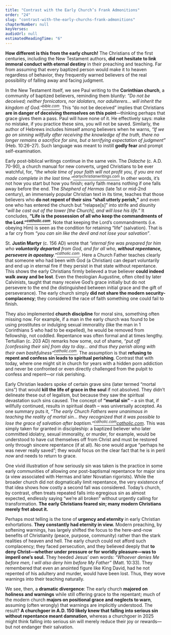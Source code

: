 ```yaml
---
title: "Contrast with the Early Church’s Frank Admonitions"
order: "24"
slug: "contrast-with-the-early-churchs-frank-admonitions"
chapterNumber: null
keyVerses:
audioUrl: null
estimatedReadingTime: "6"
---
```

**How different is this from the early church!** The Christians of the first centuries, including the New Testament authors, **did not hesitate to link immoral conduct with eternal destiny** in their preaching and teaching. Far from assuming that every baptized person would make it to heaven regardless of behavior, they frequently warned believers of the real possibility of falling away and facing judgment.

In the New Testament itself, we see Paul writing to the <b>Corinthian church</b>, a community of baptized believers, reminding them bluntly: <i>“Do not be deceived; neither fornicators, nor idolaters, nor adulterers… will inherit the kingdom of God.”[<sup>bible.com</sup></i>](https://www.bible.com/bible/100/1CO.6.9-10.NASB1995#:~:text=Or%20do%20you%20not%20know,inherit%20the%20kingdom%20of%20God)</i>. This “do not be deceived” implies that Christians <b>are in danger of deceiving themselves on this point</b>—thinking perhaps that grace gives them a pass. Paul will have none of it. He effectively says: make no mistake, if you practice these sins, you will not be saved. Similarly, the author of Hebrews includes himself among believers when he warns, <i>“If we go on sinning willfully after receiving the knowledge of the truth, there no longer remains a sacrifice for sins, but a terrifying expectation of judgment”</i> (Heb. 10:26–27). Such language was meant to instill <b>godly fear</b> and prompt self-examination.

Early post-biblical writings continue in the same vein. The <i>Didache</i> (c. A.D. 70-90), a church manual for new converts, urged Christians to be ever watchful, for, <i>“the whole time of your faith will not profit you, if you are not made complete in the last time.”[<sup>earlychristianwritings.com</sup></i>](https://www.earlychristianwritings.com/text/didache-roberts.html#:~:text=Chapter%2016,do%20signs%20and%20wonders%2C%20and)</i> In other words, it’s not how you start but how you finish; early faith means nothing if one falls away before the end. The <i>Shepherd of Hermas</i> (late 1st or mid-2nd century), an immensely popular Christian text in its time, teaches that those believers who <b>do not repent of their sins “shall utterly perish,”</b> and even one who has entered the church but “relapse[s]” into strife and disunity <i>“will be cast out of the tower [the Church], and will lose his life.”</i> It concludes, <b>“Life is the possession of all who keep the commandments of the Lord.”[<i><sup>catholic.com</sup></i>](https://www.catholic.com/tract/mortal-sin#:~:text=%E2%80%9CAnd%20as%20many%20of%20them,A.D.%2080)</b>. Note that keeping the Lord’s commandments (i.e. obeying Him) is seen as the condition for retaining “life” (salvation). That is a far cry from <i>“you can sin like the devil and not lose your salvation”</i>.

St. <b>Justin Martyr</b> (c. 156 AD) wrote that <i>“eternal fire was prepared for him who <b>voluntarily departed</b> from God, and for all who, <b>without repentance, persevere in apostasy</b>.”[<sup>catholic.com</sup></i>](https://www.catholic.com/tract/mortal-sin#:~:text=Justin%20Martyr)</i>. Here a Church Father teaches clearly that someone who had been with God (a Christian) can depart voluntarily and end up in eternal fire if they persist in that state without repentance. This shows the early Christians firmly believed a true believer <b>could indeed walk away and be lost</b>. Even the theologian Augustine, often cited by later Calvinists, taught that many receive God’s grace initially but do not persevere to the end (he distinguished between initial grace and the gift of perseverance). The early church simply <b>did not share the modern security-complacency</b>; they considered the race of faith something one could fail to finish.

They also implemented <b>church discipline</b> for moral sins, something often missing now. For example, if a man in the early church was found to be using prostitutes or indulging sexual immorality (like the man in 1 Corinthians 5 who had to be expelled), he would be removed from fellowship, not coddled. Repentance was often formal and at times lengthy. Tertullian (c. 203 AD) remarks how some, out of shame, <i>“put off [confessing their sin] from day to day… and thus they perish along with their own bashfulness”[<sup>catholic.com</sup></i>](https://www.catholic.com/tract/mortal-sin#:~:text=Tertullian)</i>. The assumption is that <b>refusing to repent and confess sin leads to spiritual perishing</b>. Contrast that with today, where one might sit in church for years with a hidden porn addiction and never be confronted or even directly challenged from the pulpit to confess and repent—or risk perishing.

Early Christian leaders spoke of certain grave sins (later termed “mortal sins”) that would <b>kill the life of grace in the soul</b> if not absolved. They didn’t delineate these out of legalism, but because they saw the spiritual devastation such sins caused. The concept of <b>“mortal sin”</b> – a sin that, if willfully continued, results in spiritual death – was universally accepted. As one summary puts it, <i>“The early Church Fathers were unanimous in teaching the reality of mortal sin… they recognized that it was possible to lose the grace of salvation after baptism.”[<sup>catholic.com](https://www.catholic.com/tract/mortal-sin#:~:text=Fortunately%2C%20most%20Christians%20today%20reject,the%20reality%20of%20mortal%20sin)[catholic.com</i></sup>](https://www.catholic.com/tract/mortal-sin#:~:text=They%20had%20to%20embrace%20the,grace%20of%20salvation%20after%20baptism)</i>. This was simply taken for granted in discipleship: a baptized believer who later committed idolatry, sexual immorality, or murder, for example, would be understood to have cut themselves off from Christ and must be restored only through sincere repentance (if at all). No one would argue “perhaps he was never really saved”; they would focus on the clear fact that he is in peril <i>now</i> and needs to return to grace.

One vivid illustration of how seriously sin was taken is the practice in some early communities of allowing *one* post-baptismal repentance for major sins (a view associated with Hermas and later Novatian rigorists). While the broader church did not dogmatically limit repentance, the very existence of that idea shows how costly a second fall was considered. Today’s church, by contrast, often treats repeated falls into egregious sin as almost expected, endlessly saying “we’re all broken” without urgently calling for transformation. **The early Christians feared sin; many modern Christians merely fret about it.**

Perhaps most telling is the tone of **urgency and eternity** in early Christian exhortations. **They constantly had eternity in view.** Modern preaching, by softening warnings, has largely shifted the focus to the here-and-now benefits of Christianity (peace, purpose, community) rather than the stark realities of heaven and hell. The early church could not afford such complacency; they faced persecution, and they believed deeply that **to deny Christ—whether under pressure or for worldly pleasure—was to imperil one’s soul.** They heeded Jesus’ own words: *“Whoever denies Me before men, I will also deny him before My Father”* (Matt. 10:33). They remembered that even an anointed figure like King David, had he not repented of his adultery and murder, would have been lost. Thus, they wove warnings into their teaching naturally.

We see, then, a **dramatic divergence**: The early church **majored on holiness and warnings** while still offering grace to the repentant; much of the modern church **majors on positional grace and neglects to warn**, assuming (often wrongly) that warnings are implicitly understood. The result? **A churchgoer in A.D. 150 likely knew that falling into serious sin without repentance meant damnation**, whereas a churchgoer in 2025 might think falling into serious sin will merely reduce their joy or rewards—but not endanger their salvation.
